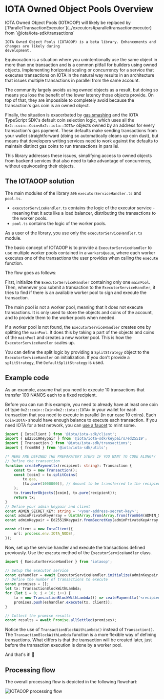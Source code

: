 # IOTA Owned Object Pools Overview


<Callout type="warning">
	IOTA Owned Object Pools (IOTAOOP) will likely be replaced by
	[`ParallelTransactionExecutor`](../executors#paralleltransactionexecutor) from
	`@iota/iota-sdk/transactions`

    IOTA Owned Object Pools (IOTAOOP) is a beta library. Enhancements and changes are likely during
    development.

</Callout>

Equivocation is a situation where you unintentionally use the same object in more than one
transaction and is a common pitfall for builders using owned objects. Implementing horizontal
scaling or concurrency for a service that executes transactions on IOTA in the natural way results in
an architecture that issues multiple transactions in parallel from the same account.

The community largely avoids using owned objects as a result, but doing so means you lose the
benefit of the lower latency those objects provide. On top of that, they are impossible to
completely avoid because the transaction's gas coin is an owned object.

Finally, the situation is exacerbated by
[gas smashing](https://wiki.iota.org/concepts/transactions/gas-smashing) and the IOTA TypeScript SDK's
default coin selection logic, which uses all the `0x2::coin::Coin<0x2::iota::IOTA>` objects owned by
an address for every transaction's gas payment. These defaults make sending transactions from your
wallet straightforward (doing so automatically cleans up coin dust), but means that developers
writing services need to work against the defaults to maintain distinct gas coins to run
transactions in parallel.

This library addresses these issues, simplifying access to owned objects from backend services that
also need to take advantage of concurrency, without equivocating their objects.

## The IOTAOOP solution

The main modules of the library are `executorServiceHandler.ts` and `pool.ts`.

- `executorServiceHandler.ts` contains the logic of the executor service - meaning that it acts like
  a load balancer, distributing the transactions to the worker pools.
- `pool.ts` contains the logic of the worker pools.

As a user of the library, you use only the `executorServiceHandler.ts` module.

The basic concept of IOTAOOP is to provide a `ExecutorServiceHandler` to use multiple worker pools
contained in a `workersQueue`, where each worker executes one of the transactions the user provides
when calling the `execute` function.

The flow goes as follows:

First, initialize the `ExecutorServiceHandler` containing only one `mainPool`. Then, whenever you
submit a transaction to the `ExecutorServiceHandler`, it tries to find if there is an available
worker pool to sign and execute the transaction.

The main pool is not a worker pool, meaning that it does not execute transactions. It is only used
to store the objects and coins of the account, and to provide them to the worker pools when needed.

If a worker pool is not found, the `ExecutorServiceHandler` creates one by splitting the `mainPool`.
It does this by taking a part of the objects and coins of the `mainPool` and creates a new worker
pool. This is how the `ExecutorServiceHandler` scales up.

You can define the split logic by providing a `SplitStrategy` object to the `ExecutorServiceHandler`
on initialization. If you don't provide a `splitStrategy`, the `DefaultSplitStrategy` is used.

## Example code

As an example, assume that you need to execute 10 transactions that transfer 100 NANOS each to a
fixed recipient.

Before you can run this example, you need to already have at least one coin of type
`0x2::coin::Coin<0x2::iota::IOTA>` in your wallet for each transaction that you need to execute in
parallel (in our case 10 coins). Each `Coin<IOTA>` should have enough balance to execute each
transaction. If you need IOTA for a test network, you can
[use a faucet](https://wiki.iota.org/guides/developer/getting-started/get-coins) to mint some.

```ts
import { IotaClient } from '@iota/iota-sdk/client';
import { Ed25519Keypair } from '@iota/iota-sdk/keypairs/ed25519';
import { Transaction } from '@iota/iota-sdk/transactions';
import { fromB64 } from '@iota/iota-sdk/utils';

/* HERE ARE DEFINED THE PREPARATORY STEPS IF YOU WANT TO CODE ALONG*/
// Define the transaction
function createPaymenttx(recipient: string): Transaction {
	const tx = new Transaction();
	const [coin] = tx.splitCoins(
		tx.gas,
		[tx.pure(1000000)], // Amount to be transferred to the recipient
	);
	tx.transferObjects([coin], tx.pure(recipient));
	return tx;
}
// Define your admin keypair and client
const ADMIN_SECRET_KEY: string = '<your-address-secret-key>';
const adminPrivateKeyArray = Uint8Array.from(Array.from(fromB64(ADMIN_SECRET_KEY)));
const adminKeypair = Ed25519Keypair.fromSecretKey(adminPrivateKeyArray.slice(1));

const client = new IotaClient({
	url: process.env.IOTA_NODE!,
});
```

Now, set up the service handler and execute the transactions defined previously. Use the `execute`
method of the `ExecutorServiceHandler` class.

```ts
import { ExecutorServiceHandler } from 'iotaoop';

// Setup the executor service
const eshandler = await ExecutorServiceHandler.initialize(adminKeypair, client);
// Define the number of transactions to execute
const promises = [];
let tx: TransactionBlockWithLambda;
for (let i = 0; i < 10; i++) {
	tx = new TransactionBlockWithLambda(() => ceatePaymenttx('<recipient-address>'));
	promises.push(eshandler.execute(tx, client));
}

// Collect the promise results
const results = await Promise.allSettled(promises);
```

Notice the use of `TransactionBlockWithLambda()` instead of `Transaction()`. The
`TransactionBlockWithLambda` function is a more flexible way of defining transactions. What differs
is that the transaction will be created later, just before the transaction execution is done by a
worker pool.

And that's it! 🚀

## Processing flow

The overall processing flow is depicted in the following flowchart:

![IOTAOOP processing flow](/iota-exec-handler-flowchart.png)

